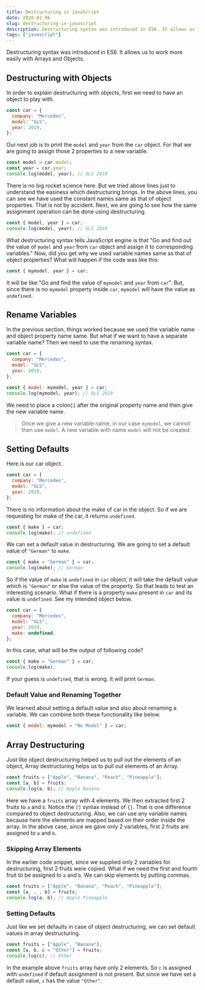```yaml
---
title: Destructuring in JavaScript
date: 2020-02-06
slug: destructuring-in-javascript
description: Destructuring syntax was introduced in ES6. It allows us to work more easily with Arrays and Objects.
tags: ["javascript"]
---
```


Destructuring syntax was introduced in ES6. It allows us to work more easily with Arrays and Objects.

## Destructuring with Objects

In order to explain destructuring with objects, first we need to have an object to play with.

```javascript
const car = {
  company: "Mercedes",
  model: "GLS",
  year: 2019,
};
```

Our next job is to print the `model` and `year` from the `car` object. For that we are going to assign those 2 properties to a new variable.

```javascript
const model = car.model;
const year = car.year;
console.log(model, year); // GLS 2019
```

There is no big rocket science here. But we tried above lines just to understand the easiness which destructuring brings. In the above lines, you can see we have used the constant names same as that of object properties. That is not by accident. Next, we are going to see how the same assignment operation can be done using destructuring.

```javascript
const { model, year } = car;
console.log(model, year); // GLS 2019
```

What destructuring syntax tells JavaScript engine is that "Go and find out the value of `model` and `year` from `car` object and assign it to corresponding variables." Now, did you get why we used variable names same as that of object properties? What will happen if the code was like this:

```javascript
const { mymodel, year } = car;
```

It will be like "Go and find the value of `mymodel` and `year` from `car`". But, since there is no `mymodel` property inside `car`, `mymodel` will have the value as `undefined`.

## Rename Variables

In the previous section, things worked because we used the variable name and object property name same. But what if we want to have a separate variable name? Then we need to use the renaming syntax.

```javascript
const car = {
  company: "Mercedes",
  model: "GLS",
  year: 2019,
};

const { model: mymodel, year } = car;
console.log(mymodel, year); // GLS 2019
```

We need to place a colon(:) after the original property name and then give the new variable name.

> Once we give a new variable name, in our case `mymodel`, we cannot then use `model`. A new variable with name `model` will not be created.

## Setting Defaults

Here is our car object.

```javascript
const car = {
  company: "Mercedes",
  model: "GLS",
  year: 2019,
};
```

There is no information about the make of car in the object. So if we are requesting for make of the car, it returns `undefined`.

```javascript
const { make } = car;
console.log(make); // undefined
```

We can set a default value in destructuring. We are going to set a default value of `"German"` to `make`.

```javascript
const { make = "German" } = car;
console.log(make); // German
```

So if the value of `make` is `undefined` in `car` object, it will take the default value which is `"German"` or else the value of the property. So that leads to test an interesting scenario. What if there is a property `make` present in `car` and its value is `undefined`. See my intended object below.

```javascript
const car = {
  company: "Mercedes",
  model: "GLS",
  year: 2019,
  make: undefined,
};
```

In this case, what will be the output of following code?

```javascript
const { make = "German" } = car;
console.log(make);
```

If your guess is `undefined`, that is wrong. It will print `German`.

### Default Value and Renaming Together

We learned about setting a default value and also about renaming a variable. We can combine both these functionality like below.

```javascript
const { model: mymodel = "No Model" } = car;
```

## Array Destructuring

Just like object destructuring helped us to pull out the elements of an object, Array destructuring helps us to pull out elements of an Array.

```javascript
const fruits = ["Apple", "Banana", "Peach", "Pineapple"];
const [a, b] = fruits;
console.log(a, b); // Apple Banana
```

Here we have a `fruits` array with 4 elements. We then extracted first 2 fruits to `a` and `b`. Notice the `[]` syntax instead of `{}`. That is one difference compared to object destructuring. Also, we can use any variable names because here the elements are mapped based on their order inside the array. In the above case, since we gave only 2 variables, first 2 fruits are assigned to `a` and `b`.

### Skipping Array Elements

In the earlier code snippet, since we supplied only 2 variables for destructuring, first 2 fruits were copied. What if we need the first and fourth fruit to be assigned to `a` and `b`. We can skip elements by putting commas.

```javascript
const fruits = ["Apple", "Banana", "Peach", "Pineapple"];
const [a, , , b] = fruits;
console.log(a, b); // Apple Pineapple
```

### Setting Defaults

Just like we set defaults in case of object destructuring, we can set default values in array destructuring.

```javascript
const fruits = ["Apple", "Banana"];
const [a, b, c = "Other"] = fruits;
console.log(c); // Other
```

In the example above `fruits` array have only 2 elements. So `c` is assigned with `undefined` if default assignment is not present. But since we have set a default value, `c` has the value `"Other"`.
